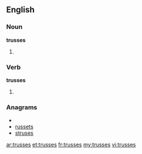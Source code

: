 ==English==

===Noun===
'''trusses'''

# {{plural of|[[truss]]}}

===Verb===
'''trusses'''

# {{third-person singular of|[[truss]]}}

===Anagrams===
* {{alphagram|erssstu}}
* [[russets#English|russets]]
* [[struses#English|struses]]

[[ar:trusses]]
[[et:trusses]]
[[fr:trusses]]
[[my:trusses]]
[[vi:trusses]]